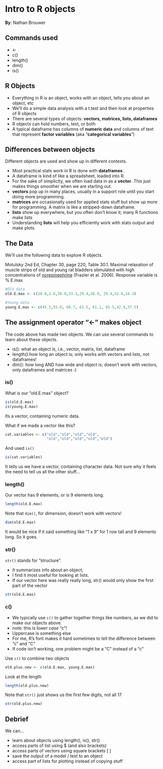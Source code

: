 # Intro to R objects {#R-objects}

**By**: Nathan Brouwer

## Commands used

* <-
* c()
* length()
* dim()
* is()


## R Objects

* Everything in R is an object, works with an object, tells you about an object, etc
* We'll do a simple data analysis with a t.test and then look at properties of R objects
* There are several types of objects: **vectors, matrices, lists, dataframes**
* R objects can hold numbers, text, or both
* A typical dataframe has columns of **numeric data** and columns of text that represent **factor variables** (aka "**categorical variables**")



## Differences between objects

Different objects are used and show up in different contexts.

* Most practical stats work in R is done with **dataframes** .  
* A dataframe is kind of like a spreadsheet, loaded into R.
* For the sake of simplicity, we often load data in as a **vector**.  This just makes things smoother when we are starting out.
* **vectors** pop up in many places, usually in a support role until you start doing more programming.
* **matrices** are occasionally used for applied stats stuff but show up more for programming.  A matrix is like a stripped-down dataframe.
* **lists** show up everywhere, but you often don't know it; many R functions make lists
* Understanding **lists** will help you efficiently work with stats output and make plots.




## The Data

We'll use the following data to explore R objects.

Motulsky 2nd Ed, Chapter 30, page 220, Table 30.1.  Maximal relaxation of muscle strips of old and young rat bladders stimulated with high concentrations of [norepinephrine](https://en.wikipedia.org/wiki/Norepinephrine) (Frazier et al. 2006).  Response variable is % E.max

```r

#Old data
old.E.max <- c(20.8,2.8,50.0,33.3,29.4,38.9, 29.4,52.6,14.3)

#Young data
young.E.max <- c(45.5,55.0, 60.7, 61.5, 61.1, 65.5,42.9,37.5)

```



## The assignment operator "<-" makes object

The code above has made two objects.  We can use several commands to learn about these objects.

* is(): what an object is, i.e., vector, matrix, list, dataframe
* length():how long an object is; only works with vectors and lists, not dataframes!
* dim(): how long AND how wide and object is; doesn't work with vectors, only dataframes and matrices :(


### is()

What is our "old.E.max" object?

```r

is(old.E.max)
is(young.E.max)
```



Its a vector, containing numeric data.


What if we made a vector like this?
```r
cat.variables <- c("old","old","old","old",
                   "old","old","old","old","old")
```



And used `is()`

```r
is(cat.variables)
```

It tells us we have a vector, containing character data.  Not sure why it feels the need to tell us all the other stuff...


### length()

Our vector has 9 elements, or is 9 elements long.
```r
length(old.E.max)
```



Note that `dim()`, for dimension, doesn't work with vectors!

```r
dim(old.E.max)
```

It would be nice if it said something like "1 x 9" for 1 row tall and 9 elements long.  So it goes.


### str()

`str()` stands for "structure". 

* It summarizes info about an object; 
* I find it most useful for looking at lists.  
* If our vector here was really really long, str() would only show the first part of the vector

```r
str(old.E.max)
```



### c()

* We typically use `c()` to gather together things like numbers, as we did to make our objects above. 
* note: this is *lower case* "c"! 
* Uppercase is something else
* For me, R's font makes it hard sometimes to tell the difference between "c" and "C"
* If code isn't working, one problem might be a "C" instead of a "c"

Use `c()` to combine two objects

```r
old.plus.new <- c(old.E.max, young.E.max)
```



Look at the length

```r
length(old.plus.new)
```



Note that `str()` just shows us the first few digits, not all 17
```r
str(old.plus.new)
```




## Debrief

We can...

* learn about objects using length(), is(), str()
* access parts of list using $ (and also brackets)
* access parts of vectors using square brackets [ ]
* save the output of a model / test to an object
* access part of lists for plotting instead of copying stuff

